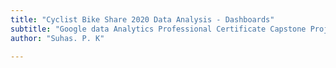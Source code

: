 ```yaml
---
title: "Cyclist Bike Share 2020 Data Analysis - Dashboards"
subtitle: "Google data Analytics Professional Certificate Capstone Project"
author: "Suhas. P. K"

---
```

